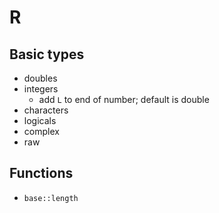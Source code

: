 # R

## Basic types
- doubles
- integers
    - add `L` to end of number; default is double
- characters
- logicals
- complex
- raw

## Functions
- `base::length`